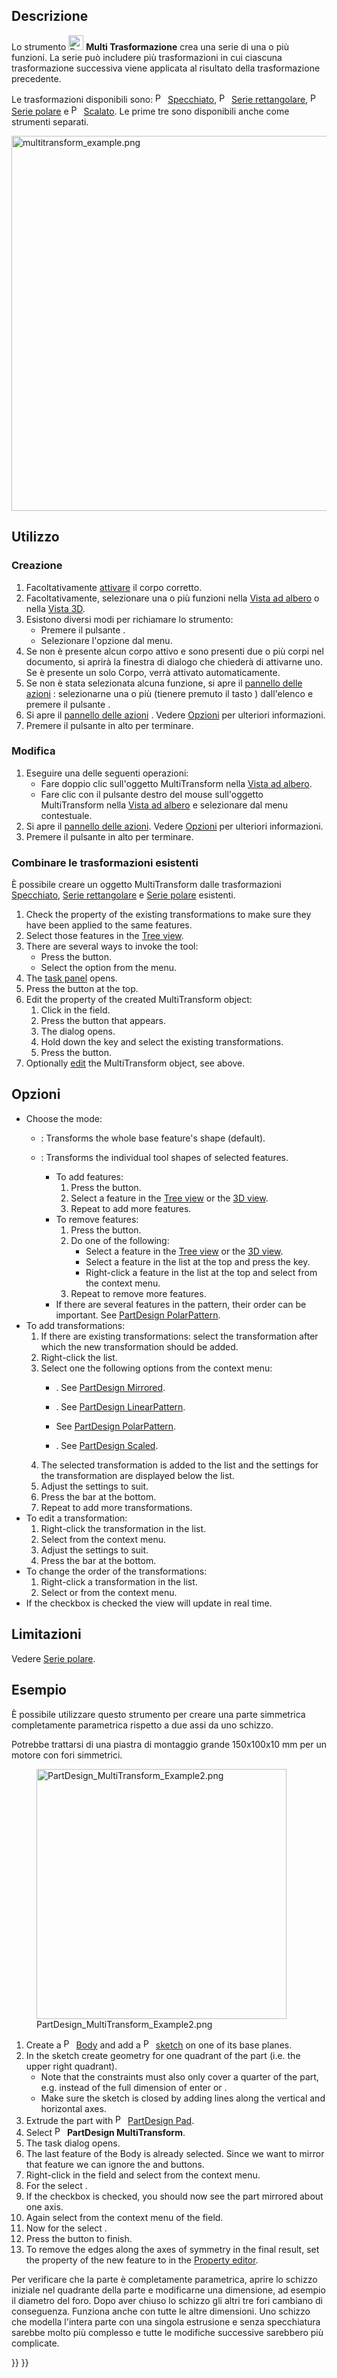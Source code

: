 <languages/>

{{Docnav/it
|[[PartDesign_PolarPattern/it|Serie polare]]
|[[PartDesign_Scaled/it|Scalato]]
|[[PartDesign_Workbench/it|PartDesign]]
|IconL=PartDesign_PolarPattern.svg
|IconR=PartDesign_Scaled.svg
|IconC=Workbench_PartDesign.svg
}}

{{GuiCommand/it
|Name=PartDesign MultiTransform
|Name/it=Multi Trasformazione
|MenuLocation=Part Design → Applica un modello → Multi Trasformazione
|Workbenches=[[PartDesign_Workbench/it|PartDesign]]
|SeeAlso=[[PartDesign_Mirrored/it|Specchiato]], [[PartDesign_LinearPattern/it|Serie rettangolare]], [[PartDesign_PolarPattern/it|Serie polare]], [[PartDesign_Scaled/it|Scalato]]
}}

<span id="Description"></span>
==Descrizione==

Lo strumento [[Image:PartDesign_MultiTransform.svg|24px]] '''Multi Trasformazione''' crea una serie di una o più funzioni. La serie può includere più trasformazioni in cui ciascuna trasformazione successiva viene applicata al risultato della trasformazione precedente.

Le trasformazioni disponibili sono: [[Image:PartDesign_Mirrored.svg|16px|link=PartDesign_Mirrored/it]] [[PartDesign_Mirrored/it|Specchiato]], [[Image:PartDesign_LinearPattern.svg|16px|link=PartDesign_LinearPattern/it]] [[PartDesign_LinearPattern/it|Serie rettangolare]], [[Image:PartDesign_PolarPattern.svg|16px|link=PartDesign_PolarPattern/it]] [[PartDesign_PolarPattern/it|Serie polare]] e [[Image:PartDesign_Scaled.svg|16px|link=PartDesign_Scaled/it]] [[PartDesign_Scaled/it|Scalato]]. Le prime tre sono disponibili anche come strumenti separati.

[[Image:multitransform_example.png|600px]]
{{Caption|Una serie di fori creata da una singola funzione Foro applicando una serie lineare con 2 occorrenze, seguito da una serie polare con 8 occorrenze.}}

<span id="Usage"></span>
==Utilizzo==

<span id="Create"></span>
=== Creazione ===

# Facoltativamente [[PartDesign_Body/it#Stato_attivo|attivare]] il corpo corretto.
# Facoltativamente, selezionare una o più funzioni nella [[Tree_view/it|Vista ad albero]] o nella [[3D_view/it|Vista 3D]].
# Esistono diversi modi per richiamare lo strumento:
#* Premere il pulsante {{Button|[[Image:PartDesign_MultiTransform.svg|16px]] [[PartDesign_MultiTransform/it|Crea Multi Trasformazione]]}}.
#* Selezionare l'opzione {{MenuCommand|Part Design → Applica un modello → [[Image:PartDesign_MultiTransform.svg|16px]] Multi trasformazione}} dal menu.
# Se non è presente alcun corpo attivo e sono presenti due o più corpi nel documento, si aprirà la finestra di dialogo {{MenuCommand|È richiesto un corpo attivo}} che chiederà di attivarne uno. Se è presente un solo Corpo, verrà attivato automaticamente.
# Se non è stata selezionata alcuna funzione, si apre il [[Task_panel/it|pannello delle azioni]] {{MenuCommand|Seleziona funzione}} : selezionarne una o più (tienere premuto il tasto {{KEY|Ctrl}}) dall'elenco e premere il pulsante {{Button|OK}}.
# Si apre il [[Task_panel/it|pannello delle azioni]] {{MenuCommand|Parametri MultiTrasformazione}} . Vedere [[#Opzioni|Opzioni]] per ulteriori informazioni.
# Premere il pulsante {{Button|OK}} in alto per terminare.

<span id="Edit"></span>
=== Modifica ===

# Eseguire una delle seguenti operazioni:
#* Fare doppio clic sull'oggetto MultiTransform nella [[Tree_view/it|Vista ad albero]].
#* Fare clic con il pulsante destro del mouse sull'oggetto MultiTransform nella [[Tree_view/it|Vista ad albero]] e selezionare {{MenuCommand|Modifica multi-trasformazione}} dal menu contestuale.
# Si apre il {{MenuCommand|Parametri MultiTrasformazione}} [[Task_panel/it|pannello delle azioni]]. Vedere [[#Opzioni|Opzioni]] per ulteriori informazioni.
# Premere il pulsante {{Button|OK}} in alto per terminare.

<span id="Combine_existing_transformations"></span>
=== Combinare le trasformazioni esistenti ===

È possibile creare un oggetto MultiTransform dalle trasformazioni [[PartDesign_Mirrored/it|Specchiato]], [[PartDesign_LinearPattern/it|Serie rettangolare]] e [[PartDesign_PolarPattern/it|Serie polare]] esistenti.

# Check the {{PropertyData|Originals}} property of the existing transformations to make sure they have been applied to the same features.
# Select those features in the [[Tree_view|Tree view]].
# There are several ways to invoke the tool:
#* Press the {{Button|[[Image:PartDesign_MultiTransform.svg|16px]] [[PartDesign_MultiTransform|Create MultiTransform]]}} button.
#* Select the {{MenuCommand|Part Design → Apply a pattern → [[Image:PartDesign_MultiTransform.svg|16px]] Create MultiTransform}} option from the menu.
# The {{MenuCommand|MultiTransform parameters}} [[Task_panel|task panel]] opens.
# Press the {{Button|OK}} button at the top.
# Edit the {{PropertyData|Tranformations}} property of the created MultiTransform object:
## Click in the field.
## Press the {{Button|...}} button that appears.
## The {{MenuCommand|Link}} dialog opens.
## Hold down the {{KEY|Ctrl}} key and select the existing transformations.
## Press the {{Button|OK}} button.
# Optionally [[#Edit|edit]] the MultiTransform object, see above.

<span id="Options"></span>
==Opzioni== 

* Choose the mode:
** {{MenuCommand|Transform body}}: Transforms the whole base feature's shape (default). {{Version|1.0}}
** {{MenuCommand|Transform tool shapes}}: Transforms the individual tool shapes of selected features.
*** To add features:
***# Press the {{Button|Add feature}} button.
***# Select a feature in the [[Tree_view|Tree view]] or the [[3D_view|3D view]].
***# Repeat to add more features.
*** To remove features:
***# Press the {{Button|Remove feature}} button.
***# Do one of the following:
***#* Select a feature in the [[Tree_view|Tree view]] or the [[3D_view|3D view]].
***#* Select a feature in the list at the top and press the {{KEY|Del}} key.
***#* Right-click a feature in the list at the top and select {{MenuCommand|Remove}} from the context menu.
***# Repeat to remove more features.
*** If there are several features in the pattern, their order can be important. See [[PartDesign_PolarPattern#Ordering_features|PartDesign PolarPattern]].
* To add transformations:
*# If there are existing transformations: select the transformation after which the new transformation should be added.
*# Right-click the {{MenuCommand|Transformations}} list.
*# Select one the following options from the context menu:
*#* {{MenuCommand|Add mirrored transformation}}. See [[PartDesign_Mirrored|PartDesign Mirrored]].
*#* {{MenuCommand|Add linear pattern}}. See [[PartDesign_LinearPattern|PartDesign LinearPattern]].
*#* {{MenuCommand|Add polar pattern}} See [[PartDesign_PolarPattern|PartDesign PolarPattern]].
*#* {{MenuCommand|Add scaled transformation}}. See [[PartDesign_Scaled|PartDesign Scaled]].
*# The selected transformation is added to the list and the settings for the transformation are displayed below the list.
*# Adjust the settings to suit.
*# Press the {{Button|OK}} bar at the bottom.
*# Repeat to add more transformations.
* To edit a transformation:
*# Right-click the transformation in the {{MenuCommand|Transformations}} list.
*# Select {{MenuCommand|Edit}} from the context menu.
*# Adjust the settings to suit.
*# Press the {{Button|OK}} bar at the bottom.
* To change the order of the transformations:
*# Right-click a transformation in the {{MenuCommand|Transformations}} list.
*# Select {{MenuCommand|Move up}} or {{MenuCommand|Move down}} from the context menu.
* If the {{MenuCommand|Update view}} checkbox is checked the view will update in real time.

<span id="Limitations"></span>
== Limitazioni ==

Vedere [[PartDesign_PolarPattern/it#Limitazioni|Serie polare]].

<span id="Example"></span>
== Esempio ==

È possibile utilizzare questo strumento per creare una parte simmetrica completamente parametrica rispetto a due assi da uno schizzo.

Potrebbe trattarsi di una piastra di montaggio grande 150x100x10 mm per un motore con fori simmetrici.

[[Image:PartDesign_MultiTransform_Example2.png|400px]]

# Create a [[Image:PartDesign_Body.svg|16px]] [[PartDesign_Body|Body]] and add a [[Image:PartDesign_NewSketch.svg|16px]] [[PartDesign_NewSketch|sketch]] on one of its base planes.
# In the sketch create geometry for one quadrant of the part (i.e. the upper right quadrant).
#* Note that the constraints must also only cover a quarter of the part, e.g. instead of the full dimension of {{Value|150mm}} enter {{Value|150/2mm}} or {{Value|75mm}}.
#* Make sure the sketch is closed by adding lines along the vertical and horizontal axes.
# Extrude the part with [[Image:PartDesign_Pad.svg|16px]] [[PartDesign_Pad|PartDesign Pad]].
# Select [[Image:PartDesign_MultiTransform.svg|16px]] '''PartDesign MultiTransform'''.
# The task dialog opens.
# The last feature of the Body is already selected. Since we want to mirror that feature we can ignore the {{Button|Add feature}} and {{Button|Remove feature}} buttons.
# Right-click in the {{MenuCommand|Transformations}} field and select {{MenuCommand|Add mirrored transformation}} from the context menu.
# For the {{MenuCommand|Plane}} select {{MenuCommand|Vertical sketch axis}}.
# If the {{MenuCommand|Update view}} checkbox is checked, you should now see the part mirrored about one axis.
# Again select {{MenuCommand|Add mirrored transformation}} from the context menu of the {{MenuCommand|Transformations}} field.
# Now for the {{MenuCommand|Plane}} select {{MenuCommand|Horizontal sketch axis}}.
# Press the {{Button|OK}} button to finish.
# To remove the edges along the axes of symmetry in the final result, set the {{PropertyData|Refine}} property of the new feature to {{Value|true}} in the [[Property_editor|Property editor]].

Per verificare che la parte è completamente parametrica, aprire lo schizzo iniziale nel quadrante della parte e modificarne una dimensione, ad esempio il diametro del foro. Dopo aver chiuso lo schizzo gli altri tre fori cambiano di conseguenza. Funziona anche con tutte le altre dimensioni. Uno schizzo che modella l'intera parte con una singola estrusione e senza specchiatura sarebbe molto più complesso e tutte le modifiche successive sarebbero più complicate.


{{Docnav/it
|[[PartDesign_PolarPattern/it|Serie polare]]
|[[PartDesign_Scaled/it|Scalato]]
|[[PartDesign_Workbench/it|PartDesign]]
|IconL=PartDesign_PolarPattern.svg
|IconR=PartDesign_Scaled.svg
|IconC=Workbench_PartDesign.svg
}}

{{PartDesign Tools navi{{#translation:}}}}
{{Userdocnavi{{#translation:}}}}